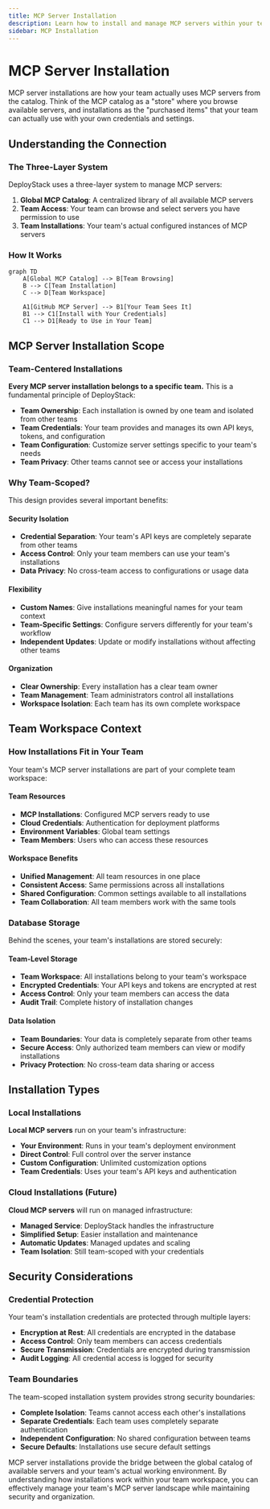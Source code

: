 ```yaml
---
title: MCP Server Installation
description: Learn how to install and manage MCP servers within your team workspace, including credentials, configuration, and team-scoped access.
sidebar: MCP Installation
---
```


# MCP Server Installation

MCP server installations are how your team actually uses MCP servers from the catalog. Think of the MCP catalog as a "store" where you browse available servers, and installations as the "purchased items" that your team can actually use with your own credentials and settings.

## Understanding the Connection

### The Three-Layer System

DeployStack uses a three-layer system to manage MCP servers:

1. **Global MCP Catalog**: A centralized library of all available MCP servers
2. **Team Access**: Your team can browse and select servers you have permission to use
3. **Team Installations**: Your team's actual configured instances of MCP servers

### How It Works

```mermaid
graph TD
    A[Global MCP Catalog] --> B[Team Browsing]
    B --> C[Team Installation]
    C --> D[Team Workspace]
    
    A1[GitHub MCP Server] --> B1[Your Team Sees It]
    B1 --> C1[Install with Your Credentials]
    C1 --> D1[Ready to Use in Your Team]
```

## MCP Server Installation Scope

### Team-Centered Installations

**Every MCP server installation belongs to a specific team.** This is a fundamental principle of DeployStack:

- **Team Ownership**: Each installation is owned by one team and isolated from other teams
- **Team Credentials**: Your team provides and manages its own API keys, tokens, and configuration
- **Team Configuration**: Customize server settings specific to your team's needs
- **Team Privacy**: Other teams cannot see or access your installations

### Why Team-Scoped?

This design provides several important benefits:

#### Security Isolation
- **Credential Separation**: Your team's API keys are completely separate from other teams
- **Access Control**: Only your team members can use your team's installations
- **Data Privacy**: No cross-team access to configurations or usage data

#### Flexibility
- **Custom Names**: Give installations meaningful names for your team context
- **Team-Specific Settings**: Configure servers differently for your team's workflow
- **Independent Updates**: Update or modify installations without affecting other teams

#### Organization
- **Clear Ownership**: Every installation has a clear team owner
- **Team Management**: Team administrators control all installations
- **Workspace Isolation**: Each team has its own complete workspace

## Team Workspace Context

### How Installations Fit in Your Team

Your team's MCP server installations are part of your complete team workspace:

#### Team Resources
- **MCP Installations**: Configured MCP servers ready to use
- **Cloud Credentials**: Authentication for deployment platforms
- **Environment Variables**: Global team settings
- **Team Members**: Users who can access these resources

#### Workspace Benefits
- **Unified Management**: All team resources in one place
- **Consistent Access**: Same permissions across all installations
- **Shared Configuration**: Common settings available to all installations
- **Team Collaboration**: All team members work with the same tools

### Database Storage

Behind the scenes, your team's installations are stored securely:

#### Team-Level Storage
- **Team Workspace**: All installations belong to your team's workspace
- **Encrypted Credentials**: Your API keys and tokens are encrypted at rest
- **Access Control**: Only your team members can access the data
- **Audit Trail**: Complete history of installation changes

#### Data Isolation
- **Team Boundaries**: Your data is completely separate from other teams
- **Secure Access**: Only authorized team members can view or modify installations
- **Privacy Protection**: No cross-team data sharing or access

## Installation Types

### Local Installations

**Local MCP servers** run on your team's infrastructure:

- **Your Environment**: Runs in your team's deployment environment
- **Direct Control**: Full control over the server instance
- **Custom Configuration**: Unlimited customization options
- **Team Credentials**: Uses your team's API keys and authentication

### Cloud Installations (Future)

**Cloud MCP servers** will run on managed infrastructure:

- **Managed Service**: DeployStack handles the infrastructure
- **Simplified Setup**: Easier installation and maintenance
- **Automatic Updates**: Managed updates and scaling
- **Team Isolation**: Still team-scoped with your credentials

## Security Considerations

### Credential Protection

Your team's installation credentials are protected through multiple layers:

- **Encryption at Rest**: All credentials are encrypted in the database
- **Access Control**: Only team members can access credentials
- **Secure Transmission**: Credentials are encrypted during transmission
- **Audit Logging**: All credential access is logged for security

### Team Boundaries

The team-scoped installation system provides strong security boundaries:

- **Complete Isolation**: Teams cannot access each other's installations
- **Separate Credentials**: Each team uses completely separate authentication
- **Independent Configuration**: No shared configuration between teams
- **Secure Defaults**: Installations use secure default settings

MCP server installations provide the bridge between the global catalog of available servers and your team's actual working environment. By understanding how installations work within your team workspace, you can effectively manage your team's MCP server landscape while maintaining security and organization.
